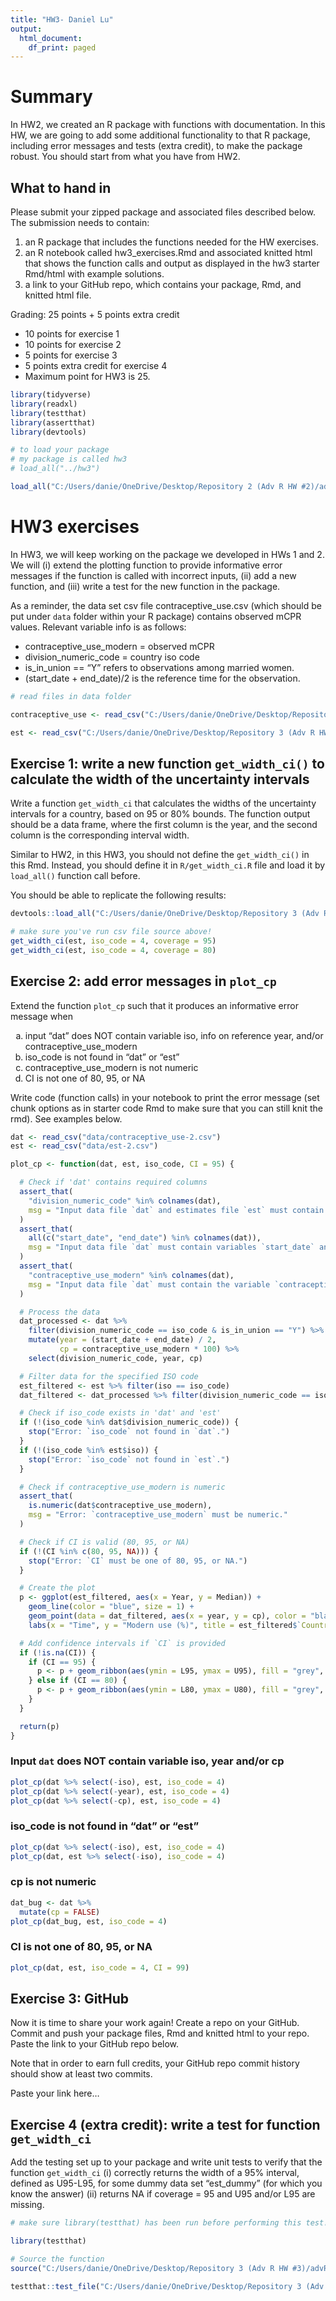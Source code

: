```yaml
---
title: "HW3- Daniel Lu"
output:
  html_document:
    df_print: paged
---
```


# Summary

In HW2, we created an R package with functions with documentation. In this HW, we are going to add some additional functionality to that R package, including error messages and tests (extra credit), to make the package robust. You should start from what you have from HW2.


## What to hand in
Please submit your zipped package and associated files described below.
The submission needs to contain:

1. an R package that includes the functions needed for the HW exercises.
2. an R notebook called hw3_exercises.Rmd and associated knitted html that shows the function calls and output as displayed in the hw3 starter Rmd/html with example solutions.
3. a link to your GitHub repo, which contains your package, Rmd, and knitted html file.

Grading: 25 points + 5 points extra credit

- 10 points for exercise 1
- 10 points for exercise 2
- 5 points for exercise 3
- 5 points extra credit for exercise 4
- Maximum point for HW3 is 25.

```r
library(tidyverse)
library(readxl)
library(testthat)
library(assertthat)
library(devtools)
```

```r
# to load your package
# my package is called hw3
# load_all("../hw3")

load_all("C:/Users/danie/OneDrive/Desktop/Repository 2 (Adv R HW #2)/advRHW2-electricbogaloo/Rpackage")
```


# HW3 exercises

In HW3, we will keep working on the package we developed in HWs 1 and 2. We will (i) extend the plotting function to provide informative error messages if the function is called with incorrect inputs, (ii) add a new function, and (iii) write a test for the new function in the package. 

As a reminder, the data set csv file contraceptive_use.csv (which should be put under `data` folder within your R package) contains observed mCPR values. Relevant variable info is as follows:

- contraceptive_use_modern = observed mCPR 
- division_numeric_code = country iso code
- is_in_union == "Y" refers to observations among married women. 
- (start_date + end_date)/2 is the reference time for the observation. 

```r
# read files in data folder

contraceptive_use <- read_csv("C:/Users/danie/OneDrive/Desktop/Repository 3 (Adv R HW #3)/advRHW3-lastprojectyay/data/contraceptive_use-2.csv")

est <- read_csv("C:/Users/danie/OneDrive/Desktop/Repository 3 (Adv R HW #3)/advRHW3-lastprojectyay/data/est-2.csv")

```


## Exercise 1: write a new function `get_width_ci()` to calculate the width of the uncertainty intervals

Write a function `get_width_ci` that calculates the widths of the uncertainty intervals for a country, based on 95 or 80% bounds. The function output should be a data frame, where the first column is the year, and the second column is the corresponding interval width.

Similar to HW2, in this HW3, you should not define the `get_width_ci()` in this Rmd. Instead, you should define it in `R/get_width_ci.R` file and load it by `load_all()` function call before.

You should be able to replicate the following results:

```r
devtools::load_all("C:/Users/danie/OneDrive/Desktop/Repository 3 (Adv R HW #3)/advRHW3-lastprojectyay/GetWidthCI/R/get_width_ci.R")
```


```r
# make sure you've run csv file source above!
get_width_ci(est, iso_code = 4, coverage = 95)
get_width_ci(est, iso_code = 4, coverage = 80)
```

## Exercise 2: add error messages in `plot_cp`
Extend the function `plot_cp` such that it produces an informative error message when 

(a) input "dat" does NOT contain variable iso, info on reference year, and/or contraceptive_use_modern 
(b) iso_code is not found in "dat" or "est"
(c) contraceptive_use_modern is not numeric
(d) CI is not one of 80, 95, or NA

Write code (function calls) in your notebook to print the error message (set chunk options as in starter code Rmd to make sure that you can still knit the rmd). See examples below.


```r
dat <- read_csv("data/contraceptive_use-2.csv")
est <- read_csv("data/est-2.csv")

plot_cp <- function(dat, est, iso_code, CI = 95) {

  # Check if 'dat' contains required columns 
  assert_that(
    "division_numeric_code" %in% colnames(dat),
    msg = "Input data file `dat` and estimates file `est` must contain the variable `division_numeric_code`."
  )
  assert_that(
    all(c("start_date", "end_date") %in% colnames(dat)),
    msg = "Input data file `dat` must contain variables `start_date` and `end_date` to compute `year`."
  )
  assert_that(
    "contraceptive_use_modern" %in% colnames(dat),
    msg = "Input data file `dat` must contain the variable `contraceptive_use_modern` to compute `cp`."
  )

  # Process the data
  dat_processed <- dat %>%
    filter(division_numeric_code == iso_code & is_in_union == "Y") %>%
    mutate(year = (start_date + end_date) / 2,
           cp = contraceptive_use_modern * 100) %>%
    select(division_numeric_code, year, cp)

  # Filter data for the specified ISO code
  est_filtered <- est %>% filter(iso == iso_code)
  dat_filtered <- dat_processed %>% filter(division_numeric_code == iso_code)

  # Check if iso_code exists in 'dat' and 'est'
  if (!(iso_code %in% dat$division_numeric_code)) {
    stop("Error: `iso_code` not found in `dat`.")
  }
  if (!(iso_code %in% est$iso)) {
    stop("Error: `iso_code` not found in `est`.")
  }

  # Check if contraceptive_use_modern is numeric
  assert_that(
    is.numeric(dat$contraceptive_use_modern),
    msg = "Error: `contraceptive_use_modern` must be numeric."
  )

  # Check if CI is valid (80, 95, or NA)
  if (!(CI %in% c(80, 95, NA))) {
    stop("Error: `CI` must be one of 80, 95, or NA.")
  }

  # Create the plot
  p <- ggplot(est_filtered, aes(x = Year, y = Median)) +
    geom_line(color = "blue", size = 1) +
    geom_point(data = dat_filtered, aes(x = year, y = cp), color = "black") +
    labs(x = "Time", y = "Modern use (%)", title = est_filtered$`Country or area`[1])

  # Add confidence intervals if `CI` is provided
  if (!is.na(CI)) {
    if (CI == 95) {
      p <- p + geom_ribbon(aes(ymin = L95, ymax = U95), fill = "grey", alpha = 0.4)
    } else if (CI == 80) {
      p <- p + geom_ribbon(aes(ymin = L80, ymax = U80), fill = "grey", alpha = 0.4)
    }
  }

  return(p)
}

```


### Input `dat` does NOT contain variable iso, year and/or cp
```r
plot_cp(dat %>% select(-iso), est, iso_code = 4)
plot_cp(dat %>% select(-year), est, iso_code = 4)
plot_cp(dat %>% select(-cp), est, iso_code = 4)
```

### iso_code is not found in "dat" or "est"
```r
plot_cp(dat %>% select(-iso), est, iso_code = 4)
plot_cp(dat, est %>% select(-iso), iso_code = 4)
```

### cp is not numeric
```r
dat_bug <- dat %>%
  mutate(cp = FALSE)
plot_cp(dat_bug, est, iso_code = 4)
```

### CI is not one of 80, 95, or NA
```r
plot_cp(dat, est, iso_code = 4, CI = 99)
```

## Exercise 3: GitHub

Now it is time to share your work again! Create a repo on your GitHub. Commit and push your package files, Rmd and knitted html to your repo. Paste the link to your GitHub repo below. 

Note that in order to earn full credits, your GitHub repo commit history should show at least two commits.

Paste your link here...

## Exercise 4 (extra credit): write a test for function `get_width_ci`

Add the testing set up to your package and write unit tests to verify that the function `get_width_ci`
(i) correctly returns the width of a 95% interval, defined as U95-L95, for some dummy data set "est_dummy" (for which you know the answer)
(ii) returns NA if coverage = 95 and U95 and/or L95 are missing. 

```r
# make sure library(testthat) has been run before performing this test!!!

library(testthat)

# Source the function
source("C:/Users/danie/OneDrive/Desktop/Repository 3 (Adv R HW #3)/advRHW3-lastprojectyay/GetWidthCI/R/get_width_ci.R")

testthat::test_file("C:/Users/danie/OneDrive/Desktop/Repository 3 (Adv R HW #3)/advRHW3-lastprojectyay/tests/testthat/test-get_width_ci.R")

```

